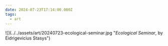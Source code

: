 ```yaml
---
date: 2024-07-23T17:14:00.000Z
tags:
  - art
---
```

<div className="max-w-[500px]">
  ![](../../assets/art/20240723-ecological-seminar.jpg "<i>Ecological Seminar</i>, by Eidrigevicius Stasys")
</div>